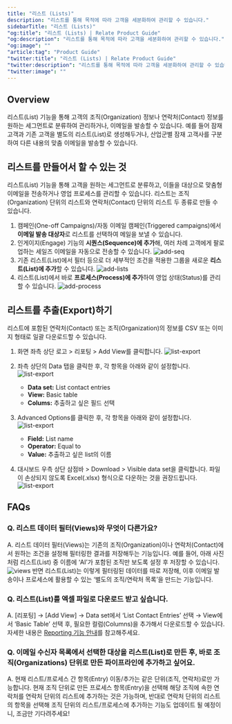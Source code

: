 ```yaml
---
title: "리스트 (Lists)"
description: "리스트를 통해 목적에 따라 고객을 세분화하여 관리할 수 있습니다."
sidebarTitle: "리스트 (Lists)"
"og:title": "리스트 (Lists) | Relate Product Guide"
"og:description": "리스트를 통해 목적에 따라 고객을 세분화하여 관리할 수 있습니다."
"og:image": ""
"article:tag": "Product Guide"
"twitter:title": "리스트 (Lists) | Relate Product Guide"
"twitter:description": "리스트를 통해 목적에 따라 고객을 세분화하여 관리할 수 있습니다."
"twitter:image": ""
---
```


## Overview
리스트(List) 기능을 통해 고객의 조직(Organization) 정보나 연락처(Contact) 정보를 원하는 세그먼트로 분류하여 관리하거나, 이메일을 발송할 수 있습니다. 
예를 들어 잠재 고객과 기존 고객을 별도의 리스트(List)로 생성해두거나, 산업군별 잠재 고객사를 구분하여 다른 내용의 맞춤 이메일을 발송할 수 있습니다.

## 리스트를 만들어서 할 수 있는 것
리스트(List) 기능을 통해 고객을 원하는 세그먼트로 분류하고, 이들을 대상으로 맞춤형 이메일을 전송하거나 영업 프로세스를 관리할 수 있습니다. 리스트는 조직(Organization) 단위의 리스트와 연락처(Contact) 단위의 리스트 두 종류로 만들 수 있습니다. 
1. 캠페인(One-off Campaigns)/자동 이메일 캠페인(Triggered campaigns)에서 **이메일 발송 대상자**로 리스트를 선택하여 메일을 보낼 수 있습니다.
2. 인게이지(Engage) 기능의 **시퀀스(Sequence)에 추가**해, 여러 차례 고객에게 팔로업하는 세일즈 이메일을 자동으로 전송할 수 있습니다.
![add-seq](/images/features/add-seq.png)
3. 기존 리스트(List)에서 필터 등으로 더 세부적인 조건을 적용한 그룹을 새로운 **리스트(List)에 추가**할 수 있습니다.
![add-lists](/images/features/add-lists.png)
4. 리스트(List)에서 바로 **프로세스(Process)에 추가**하여 영업 상태(Status)를 관리할 수 있습니다.
![add-process](/images/features/add-process.png)


## 리스트를 추출(Export)하기
리스트에 포함된 연락처(Contact) 또는 조직(Organization)의 정보를 CSV 또는 이미지 형태로 일괄 다운로드할 수 있습니다.

1. 화면 좌측 상단 로고 > 리포팅 > Add View를 클릭합니다.
![list-export](/images/features/Export-add-view.png)

2. 좌측 상단의 Data 탭을 클릭한 후, 각 항목을 아래와 같이 설정합니다.
![list-export](/images/features/List-Export-data.png)
    - **Data set:** List contact entries
    - **View:** Basic table
    - **Colums:** 추출하고 싶은 필드 선택

3. Advanced Options를 클릭한 후, 각 항목을 아래와 같이 설정합니다.
![list-export](/images/features/List-Export-Advanced-Options.png)
    - **Field:** List name
    - **Operator:** Equal to
    - **Value:** 추출하고 싶은 list의 이름

4. 대시보드 우측 상단 삼점바 > Download > Visible data set을 클릭합니다. 파일이 손상되지 않도록 Excel(.xlsx) 형식으로 다운하는 것을 권장드립니다.
![list-export](/images/features/Export-download.png)


## FAQs
### Q. 리스트 데이터 필터(Views)와 무엇이 다른가요?
A. 리스트 데이터 필터(Views)는 기존의 조직(Organization)이나 연락처(Contact)에서 원하는 조건을 설정해 필터링한 결과를 저장해두는 기능입니다. 예를 들어, 아래 사진처럼 리스트(List) 중 이름에 ‘AI’가 포함된 조직만 보도록 설정 후 저장할 수 있습니다. 
![views](/images/features/lists-views.png)
반면 리스트(List)는 이렇게 필터링된 데이터를 따로 저장해, 이후 이메일 발송이나 프로세스에 활용할 수 있는 ‘별도의 조직/연락처 목록’을 만드는 기능입니다.

### Q. 리스트(List)를 엑셀 파일로 다운로드 받고 싶습니다. 
A. [리포팅] → [Add View] → Data set에서 ‘List Contact Entries’ 선택 → View에서 ‘Basic Table’ 선택 후, 필요한 컬럼(Columns)을 추가해서 다운로드할 수 있습니다. 자세한 내용은 [Reporting 기능 안내](/setup/export/)를 참고해주세요.

### Q. 이메일 수신자 목록에서 선택한 대상을 리스트(List)로 만든 후, 바로 조직(Organizations) 단위로 만든 파이프라인에 추가하고 싶어요.
A. 현재 리스트/프로세스 간 항목(Entry) 이동/추가는 같은 단위(조직, 연락처)로만 가능합니다. 
현재 조직 단위로 만든 프로세스 항목(Entry)을 선택해 해당 조직에 속한 연락처를 연락처 단위의 리스트에 추가하는 것은 가능하며, 반대로 연락처 단위의 리스트의 항목을 선택해 조직 단위의 리스트/프로세스에 추가하는 기능도 업데이트 될 예정이니, 조금만 기다려주세요!


